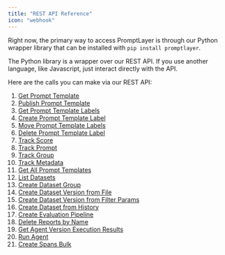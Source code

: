 ```yaml
---
title: "REST API Reference"
icon: "webhook"
---
```


Right now, the primary way to access PromptLayer is through our Python wrapper library that can be installed with `pip install promptlayer`.

The Python library is a wrapper over our REST API. If you use another language, like Javascript, just interact directly with the API.

Here are the calls you can make via our REST API:

1. [Get Prompt Template](/reference/templates-get)
2. [Publish Prompt Template](/reference/templates-publish)
3. [Get Prompt Template Labels](/reference/templates-labels-get)
4. [Create Prompt Template Label](/reference/prompt-labels-create)
5. [Move Prompt Template Labels](/reference/prompt-labels-patch)
6. [Delete Prompt Template Label](/reference/prompt-labels-delete)
7. [Track Score](/reference/track-score)
8. [Track Prompt](/reference/track-prompt)
9. [Track Group](/reference/track-group)
10. [Track Metadata](/reference/track-metadata)
11. [Get All Prompt Templates](/reference/list-prompt-templates)
12. [List Datasets](/reference/list-datasets)
13. [Create Dataset Group](/reference/create-dataset-group)
14. [Create Dataset Version from File](/reference/create-dataset-version-from-file)
15. [Create Dataset Version from Filter Params](/reference/create-dataset-version-from-filter-params)
16. [Create Dataset from History](/reference/dataset-from-filter-params)
17. [Create Evaluation Pipeline](/reference/create-reports)
18. [Delete Reports by Name](/reference/delete-reports-by-name)
19. [Get Agent Version Execution Results](/reference/workflow-version-execution-results)
20. [Run Agent](/reference/run-workflow)
21. [Create Spans Bulk](/reference/spans-bulk)
